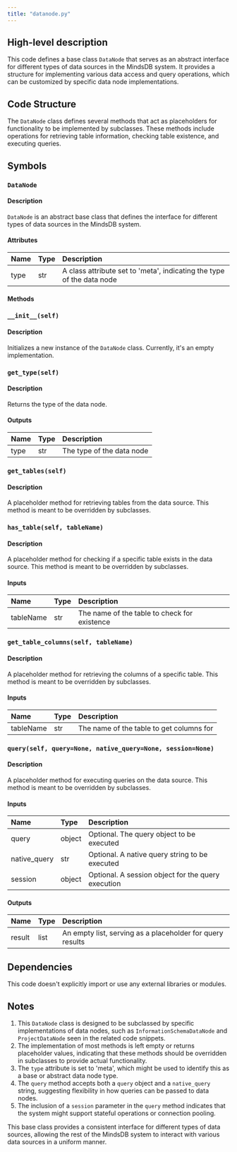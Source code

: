 ```yaml
---
title: "datanode.py"
---
```


## High-level description
This code defines a base class `DataNode` that serves as an abstract interface for different types of data sources in the MindsDB system. It provides a structure for implementing various data access and query operations, which can be customized by specific data node implementations.

## Code Structure
The `DataNode` class defines several methods that act as placeholders for functionality to be implemented by subclasses. These methods include operations for retrieving table information, checking table existence, and executing queries.

## Symbols

### `DataNode`
#### Description
`DataNode` is an abstract base class that defines the interface for different types of data sources in the MindsDB system.

#### Attributes
| Name | Type | Description |
|:-----|:-----|:------------|
| type | str | A class attribute set to 'meta', indicating the type of the data node |

#### Methods

### `__init__(self)`
#### Description
Initializes a new instance of the `DataNode` class. Currently, it's an empty implementation.

### `get_type(self)`
#### Description
Returns the type of the data node.

#### Outputs
| Name | Type | Description |
|:-----|:-----|:------------|
| type | str | The type of the data node |

### `get_tables(self)`
#### Description
A placeholder method for retrieving tables from the data source. This method is meant to be overridden by subclasses.

### `has_table(self, tableName)`
#### Description
A placeholder method for checking if a specific table exists in the data source. This method is meant to be overridden by subclasses.

#### Inputs
| Name | Type | Description |
|:-----|:-----|:------------|
| tableName | str | The name of the table to check for existence |

### `get_table_columns(self, tableName)`
#### Description
A placeholder method for retrieving the columns of a specific table. This method is meant to be overridden by subclasses.

#### Inputs
| Name | Type | Description |
|:-----|:-----|:------------|
| tableName | str | The name of the table to get columns for |

### `query(self, query=None, native_query=None, session=None)`
#### Description
A placeholder method for executing queries on the data source. This method is meant to be overridden by subclasses.

#### Inputs
| Name | Type | Description |
|:-----|:-----|:------------|
| query | object | Optional. The query object to be executed |
| native_query | str | Optional. A native query string to be executed |
| session | object | Optional. A session object for the query execution |

#### Outputs
| Name | Type | Description |
|:-----|:-----|:------------|
| result | list | An empty list, serving as a placeholder for query results |

## Dependencies
This code doesn't explicitly import or use any external libraries or modules.

## Notes
1. This `DataNode` class is designed to be subclassed by specific implementations of data nodes, such as `InformationSchemaDataNode` and `ProjectDataNode` seen in the related code snippets.
2. The implementation of most methods is left empty or returns placeholder values, indicating that these methods should be overridden in subclasses to provide actual functionality.
3. The `type` attribute is set to 'meta', which might be used to identify this as a base or abstract data node type.
4. The `query` method accepts both a `query` object and a `native_query` string, suggesting flexibility in how queries can be passed to data nodes.
5. The inclusion of a `session` parameter in the `query` method indicates that the system might support stateful operations or connection pooling.

This base class provides a consistent interface for different types of data sources, allowing the rest of the MindsDB system to interact with various data sources in a uniform manner.